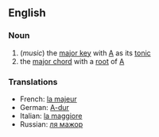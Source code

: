 ==English==
===Noun===
# (''music'') the [[major key]] with [[A]] as its [[tonic]]
# the [[major chord]] with a [[root]] of [[A]]

===Translations===
*French: [[la majeur]]
*German: [[A-dur]]
*Italian: [[la maggiore]]
*Russian: [[ля мажор]]